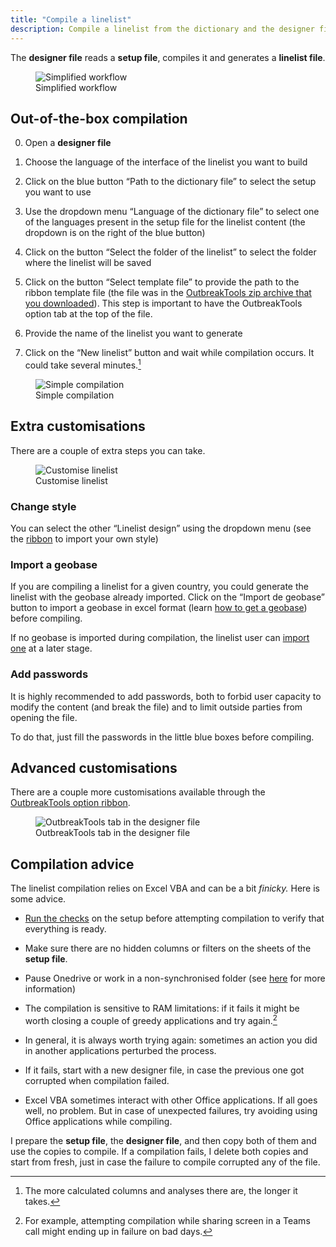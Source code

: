 ```yaml
---
title: "Compile a linelist"
description: Compile a linelist from the dictionary and the designer file
---
```


The **designer file** reads a **setup file**, compiles it and generates a **linelist file**.

![Simplified workflow](../images/im-001-outbreak-tools-solutions.png){#fig-setup-ribbon fig-align="center"}


## Out-of-the-box compilation

0. Open a **designer file**

1. Choose the language of the interface of the linelist you want to build

2. Click on the blue button "Path to the dictionary file" to select the setup you want to use

3. Use the dropdown menu "Language of the dictionary file" to select one of the languages present in the setup file for the linelist content (the dropdown is on the right of the blue button)

4. Click on the button "Select the folder of the linelist" to select the folder where the linelist will be saved

5. Click on the button "Select template file" to provide the path to the ribbon template file (the file was in the [OutbreakTools zip archive that you downloaded](../getting_started/download.qmd#sec-obt-files)). This step is important to have the OutbreakTools option tab at the top of the file.

6. Provide the name of the linelist you want to generate

7. Click on the "New linelist" button and wait while compilation occurs. It could take several minutes.^[The more calculated columns and analyses there are, the longer it takes.]


![Simple compilation](../getting_started/images/img-004-designer-compile.png){#fig-setup-ribbon fig-align="center"}

## Extra customisations

There are a couple of extra steps you can take.


![Customise linelist](../getting_started/images/img-005-designer-compile-para.png){#fig-setup-ribbon fig-align="center"}

### Change style
You can select the other "Linelist design" using the dropdown menu (see the [ribbon](../reference/ribbons.qmd#sec-setup-styles) to import your own style)


### Import a geobase

If you are compiling a linelist for a given country, you could generate the linelist with the geobase already imported. Click on the "Import de geobase" button to import a geobase in excel format (learn [how to get a geobase](../how_to/import_geobase#sec-geobase-download)) before compiling.

::: {.callout-note}
If no geobase is imported during compilation, the linelist user can [import one](../how_to/import_geobase#sec-geobase-import) at a later stage.
:::



### Add passwords

It is highly recommended to add passwords, both to forbid user capacity to modify the content (and break the file) and to limit outside parties from opening the file. 

To do that, just fill the passwords in the little blue boxes before compiling.


## Advanced customisations

There are a couple more customisations available through the [OutbreakTools option ribbon](../reference/ribbons.qmd#sec-designer-ribbon).

![OutbreakTools tab in the designer file](../images/img-003-ribbon-designer.png){fig-align="center"}

## Compilation advice

The linelist compilation relies on Excel VBA and can be a bit *finicky.* Here is some advice.

- [Run the checks](../reference/ribbons.qmd#sec-check-setup) on the setup before attempting compilation to verify that everything is ready.

- Make sure there are no hidden columns or filters on the sheets of the **setup file**.

- Pause Onedrive or work in a non-synchronised folder (see [here](../getting_started/create_dic.qmd#sec-get-tools-ready) for more information)

- The compilation is sensitive to RAM limitations: if it fails it might be worth closing a couple of greedy applications and try again.^[For example, attempting compilation while sharing screen in a Teams call might ending up in failure on bad days.] 

- In general, it is always worth trying again: sometimes an action you did in another applications perturbed the process.

- If it fails, start with a new designer file, in case the previous one got corrupted when compilation failed.

- Excel VBA sometimes interact with other Office applications. If all goes well, no problem. But in case of unexpected failures, try avoiding using Office applications while compiling.


::: {.callout-tip}
I prepare the **setup file**, the **designer file**, and then copy both of them and use the copies to compile. If a compilation fails, I delete both copies and start from fresh, just in case the failure to compile corrupted any of the file.
:::
